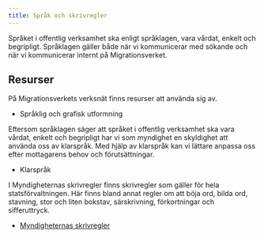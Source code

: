 ```yaml
---
title: Språk och skrivregler
---
```



Språket i offentlig verksamhet ska enligt språklagen, vara vårdat, enkelt och begripligt.
Språklagen gäller både när vi kommunicerar med sökande och när vi kommunicerar internt på Migrationsverket.

## Resurser

På Migrationsverkets verksnät finns resurser att använda sig av.

- Språklig och grafisk utformning

Eftersom språklagen säger att språket i offentlig verksamhet ska vara vårdat, enkelt och begripligt har vi som myndighet en skyldighet att använda oss av klarspråk.
Med hjälp av klarspråk kan vi lättare anpassa oss efter mottagarens behov och förutsättningar.

- Klarspråk

I Myndigheternas skrivregler finns skrivregler som gäller för hela statsförvaltningen.
Här finns bland annat regler om att böja ord, bilda ord, stavning, stor och liten bokstav, särskrivning, förkortningar och sifferuttryck.

- [Myndigheternas skrivregler](https://www.isof.se/stod-och-sprakrad/vagledningar/myndigheternas-skrivregler)
